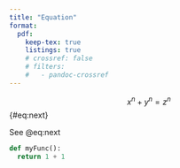 ```yaml
---
title: "Equation"
format: 
  pdf:
    keep-tex: true
    listings: true
    # crossref: false
    # filters:
    #   - pandoc-crossref
---
```


$$
x^n + y^n = z^n
$$ {#eq:next}


See @eq:next 


```python
def myFunc():
  return 1 + 1
```

